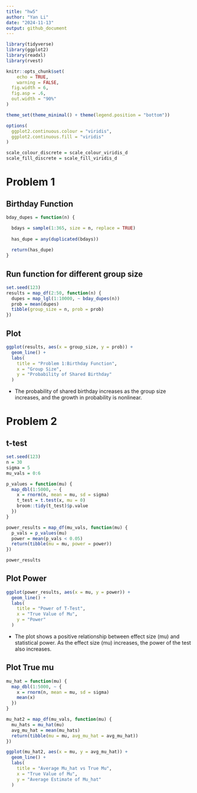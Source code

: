 ```yaml
---
title: "hw5"
author: "Yan Li"
date: "2024-11-13"
output: github_document
---
```


```r
library(tidyverse)
library(ggplot2)
library(readxl)
library(rvest)

knitr::opts_chunk$set(
	echo = TRUE,
	warning = FALSE,
  fig.width = 6,
  fig.asp = .6,
  out.width = "90%"
)

theme_set(theme_minimal() + theme(legend.position = "bottom"))

options(
  ggplot2.continuous.colour = "viridis",
  ggplot2.continuous.fill = "viridis"
)

scale_colour_discrete = scale_colour_viridis_d
scale_fill_discrete = scale_fill_viridis_d
```


# Problem 1
## Birthday Function
```r
bday_dupes = function(n) {

  bdays = sample(1:365, size = n, replace = TRUE)
  
  has_dupe = any(duplicated(bdays))
  
  return(has_dupe)
}

```
## Run function for different group size
```r
set.seed(123)
results = map_df(2:50, function(n) {
  dupes = map_lgl(1:10000, ~ bday_dupes(n))
  prob = mean(dupes)
  tibble(group_size = n, prob = prob)
})
```
## Plot
```r
ggplot(results, aes(x = group_size, y = prob)) +
  geom_line() +
  labs(
    title = "Problem 1:Birthday Function",
    x = "Group Size",
    y = "Probability of Shared Birthday"
  )
```
- The probability of shared birthday increases as the group size increases, and the growth in probability is nonlinear.

# Problem 2
## t-test
```r
set.seed(123)
n = 30
sigma = 5
mu_vals = 0:6

p_values = function(mu) {
  map_dbl(1:5000, ~ {
    x = rnorm(n, mean = mu, sd = sigma)
    t_test = t.test(x, mu = 0)
    broom::tidy(t_test)$p.value
  })
}

power_results = map_df(mu_vals, function(mu) {
  p_vals = p_values(mu)
  power = mean(p_vals < 0.05)
  return(tibble(mu = mu, power = power))
})

power_results
```
## Plot Power
```r
ggplot(power_results, aes(x = mu, y = power)) +
  geom_line() +
  labs(
    title = "Power of T-Test",
    x = "True Value of Mu",
    y = "Power"
  )
```
- The plot shows a positive relationship between effect size (mu) and statistical power. As the effect size (mu) increases, the power of the test also increases. 

## Plot True mu
```r
mu_hat = function(mu) {
  map_dbl(1:5000, ~ {
    x = rnorm(n, mean = mu, sd = sigma)
    mean(x)
  })
}

mu_hat2 = map_df(mu_vals, function(mu) {
  mu_hats = mu_hat(mu)
  avg_mu_hat = mean(mu_hats)
  return(tibble(mu = mu, avg_mu_hat = avg_mu_hat))
})

ggplot(mu_hat2, aes(x = mu, y = avg_mu_hat)) +
  geom_line() +
  labs(
    title = "Average Mu_hat vs True Mu",
    x = "True Value of Mu",
    y = "Average Estimate of Mu_hat"
  )
```



